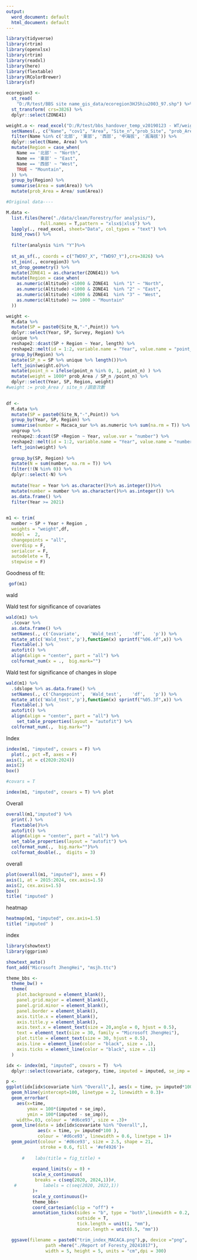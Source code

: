```yaml
---
output:
  word_document: default
  html_document: default
---
```

```r
library(tidyverse)
library(rtrim)
library(openxlsx)
library(rtrim)
library(readxl)
library(here)
library(flextable)
library(RColorBrewer) 
library(sf)


```


```r
ecoregion3 <- 
  st_read(
    "D:/R/test/BBS site name_gis_data/ecoregion3HJShiu2003_97.shp") %>% 
  st_transform( crs=3826) %>% 
  dplyr::select(ZONE41)

```

```r

weight.o <- read_excel("D:/R/test/bbs_handover_temp_v20190123 - WT/weight.xlsx")  %>% 
  setNames(., c("Name", "cov1", "Area", "Site_n","prob_Site", "prob_Area",  "weight")) %>% 
  filter(Name %in% c('北部', '東部', '西部', '中海拔', '高海拔')) %>% 
  dplyr::select(Name, Area) %>% 
  mutate(Region = case_when(
    Name == '北部' ~ "North",
    Name == '東部' ~ "East",
    Name == '西部' ~ "West",
    TRUE ~ "Mountain",
  )) %>% 
  group_by(Region) %>% 
  summarise(Area = sum(Area)) %>% 
  mutate(prob_Area = Area/ sum(Area))


```



```r
#Original data---- 

M.data <- 
  list.files(here("./data/clean/Forestry/for analysis/"),
             full.names = T,pattern = "xlsx$|xls$") %>% 
  lapply(., read_excel, sheet="Data", col_types = "text") %>% 
  bind_rows() %>% 
  
  filter(analysis %in% "Y")%>% 
  
  st_as_sf(., coords = c("TWD97_X", "TWD97_Y"),crs=3826) %>% 
  st_join(., ecoregion3) %>% 
  st_drop_geometry() %>% 
  mutate(ZONE41 = as.character(ZONE41)) %>% 
  mutate(Region = case_when(
    as.numeric(Altitude) <1000 & ZONE41  %in% "1" ~ "North",
    as.numeric(Altitude) <1000 & ZONE41  %in% "2" ~ "East",
    as.numeric(Altitude) <1000 & ZONE41  %in% "3" ~ "West",
    as.numeric(Altitude) >= 1000 ~ "Mountain"
  ))
```


```r
weight <- 
  M.data %>% 
  mutate(SP = paste0(Site_N,"-",Point)) %>% 
  dplyr::select(Year, SP, Survey, Region) %>% 
  unique %>%
  reshape2::dcast(SP + Region ~ Year, length) %>% 
  reshape2::melt(id = 1:2, variable.name = "Year", value.name = "point_n") %>% 
  group_by(Region) %>% 
  mutate(SP_n = SP %>% unique %>% length())%>% 
  left_join(weight.o)%>% 
  mutate(point_n = ifelse(point_n %in% 0, 1, point_n) ) %>% 
  mutate(weight = 1000* prob_Area / SP_n /point_n) %>% 
  dplyr::select(Year, SP, Region, weight)
#weight := prob_Area / site_n /調查次數  
 

```

```r
df <- 
  M.data %>% 
  mutate(SP = paste0(Site_N,"-",Point)) %>%
  group_by(Year, SP, Region) %>% 
  summarise(number = Macaca_sur %>% as.numeric %>% sum(na.rm = T)) %>% 
  ungroup %>% 
  reshape2::dcast(SP +Region ~ Year, value.var = "number") %>% 
  reshape2::melt(id = 1:2, variable.name = "Year", value.name = "number")%>% 
  left_join(weight) %>% 
  
  group_by(SP, Region) %>% 
  mutate(N = sum(number, na.rm = T)) %>% 
  filter(!(N %in% 0)) %>% 
  dplyr::select(-N) %>% 
  
  mutate(Year = Year %>% as.character()%>% as.integer())%>% 
  mutate(number = number %>% as.character()%>% as.integer()) %>% 
  as.data.frame() %>% 
  filter(Year >= 2021)
  

```


```r
m1 <- trim(
  number ~ SP + Year + Region ,
  weights = "weight",df,
  model =  2,
  changepoints = "all",
  overdisp = F,
  serialcor = F, 
  autodelete = T, 
  stepwise = F)
```

Goodness of fit:
```r
 gof(m1) 

```

wald


Wald test for significance of covariates
```r
wald(m1) %>% 
  .$covar %>%  
  as.data.frame() %>% 
  setNames(., c('Covariate',	'Wald_test',	'df',	'p')) %>% 
  mutate_at(c('Wald_test','p'),function(x) sprintf("%06.4f",x)) %>% 
  flextable(.) %>% 
  autofit() %>% 
  align(align = "center", part = "all") %>% 
  colformat_num(x = .,  big.mark="")
```

Wald test for significance of changes in slope
```r
wald(m1) %>%
  .$dslope %>% as.data.frame() %>% 
  setNames(., c('Changepoint',	'Wald_test',	'df',	'p')) %>% 
  mutate_at(c('Wald_test','p'),function(x) sprintf("%05.3f",x)) %>% 
  flextable(.) %>% 
  autofit() %>% 
  align(align = "center", part = "all") %>% 
    set_table_properties(layout = "autofit") %>% 
  colformat_num(.,  big.mark="") 
```



Index  
```r
index(m1, "imputed", covars = F) %>%
  plot(., pct =T, axes = F)
axis(1, at = c(2020:2024))
axis(2)
box()

```


```r
#covars = T

index(m1, "imputed", covars = T) %>% plot
```

Overall
```r
overall(m1,"imputed") %>% 
  print(.) %>% 
  flextable()%>% 
  autofit() %>% 
  align(align = "center", part = "all") %>%
  set_table_properties(layout = "autofit") %>% 
  colformat_num(.,  big.mark="")%>% 
  colformat_double(.,  digits = 3) 
```

overall  
```r
plot(overall(m1, "imputed"), axes = F)
axis(1, at = 2015:2024, cex.axis=1.5)
axis(2, cex.axis=1.5)
box()
title( "imputed" )
```

heatmap
```r
heatmap(m1, "imputed", cex.axis=1.5) 
title( "imputed" )
```

index

```r
library(showtext)
library(ggprism)

showtext_auto()
font_add("Microsoft JhengHei", "msjh.ttc")

theme_bbs <-  
  theme_bw() +
  theme(
    plot.background = element_blank(),
    panel.grid.major = element_blank(),
    panel.grid.minor = element_blank(),
    panel.border = element_blank(),
    axis.title.x = element_blank(),
    axis.title.y = element_blank(),
    axis.text.x = element_text(size = 20,angle = 0, hjust = 0.5),
    text = element_text(size = 30, family = "Microsoft JhengHei"),
    plot.title = element_text(size = 30, hjust = 0.5),
    axis.line = element_line(color = "black", size = .1),
    axis.ticks = element_line(color = "black", size = .1)
  ) 

```


```r
idx <- index(m1, "imputed", covars = T)  %>% 
  dplyr::select(covariate, category, time, imputed = imputed, se_imp = se_imp)

p <- 
ggplot(idx[idx$covariate %in% "Overall",], aes(x = time, y= imputed*100 ))+
  geom_hline(yintercept=100, linetype = 2, linewidth = 0.3)+
  geom_errorbar(
    aes(x=time,
        ymax = 100*(imputed + se_imp),
        ymin = 100*(imputed - se_imp)),
    width=.03, colour = '#d6ce93', size = .3)+
  geom_line(data = idx[idx$covariate %in% "Overall",],
            aes(x = time, y= imputed*100 ),
            colour = '#d6ce93', linewidth = 0.6, linetype = 1)+
  geom_point(colour = '#d6ce93', size = 2.5, shape = 21,
             stroke = 0.6, fill = '#ef4926')+
          
      #    labs(title = fig_title) +
          
          expand_limits(y = 0) +
          scale_x_continuous(
           breaks = c(seq(2020, 2024,1))#,
   #          labels = c(seq(2020, 2022,1))
          )+
          scale_y_continuous()+
          theme_bbs+
          coord_cartesian(clip = "off") + 
          annotation_ticks(sides = "b", type = "both",linewidth = 0.2,
                           outside = T,
                           tick.length = unit(1, "mm"),
                           minor.length = unit(0.5, "mm"))

  ggsave(filename = paste0("trim_index_MACACA.png"),p, device ="png",
               path =here("./Report of Foresty_20241017"),
               width = 5, height = 5, units = "cm",dpi = 300)

```




